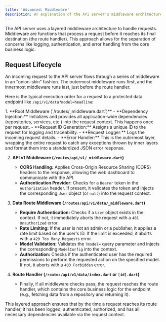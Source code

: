 ```yaml
---
title: 'Advanced: Middleware'
description: An explanation of the API server's middleware architecture and request lifecycle.
---
```



The API server uses a layered middleware architecture to handle requests. Middleware are functions that process a request before it reaches its final destination (the route handler). This approach allows for the separation of concerns like logging, authentication, and error handling from the core business logic.

## Request Lifecycle

An incoming request to the API server flows through a series of middleware in an "onion-skin" fashion. The outermost middleware runs first, and the innermost middleware runs last, just before the route handler.

Here is the typical execution order for a request to a protected data endpoint like `/api/v1/data?model=headline`:

<Steps>
1.  **Root Middleware (`/routes/_middleware.dart`)**
    -   **Dependency Injection:** Initializes and provides all application-wide dependencies (repositories, services, etc.) into the request context. This happens once per request.
    -   **Request ID Generation:** Assigns a unique ID to the request for logging and traceability.
    -   **Request Logger:** Logs the incoming request details.
    -   **Error Handler:** This is the outermost layer, wrapping the entire request to catch any exceptions thrown by inner layers and format them into a standardized JSON error response.

2.  **API v1 Middleware (`/routes/api/v1/_middleware.dart`)**
    -   **CORS Handling:** Applies Cross-Origin Resource Sharing (CORS) headers to the response, allowing the web dashboard to communicate with the API.
    -   **Authentication Provider:** Checks for a `Bearer` token in the `Authorization` header. If present, it validates the token and injects the corresponding `User` object (or `null`) into the request context.

3.  **Data Route Middleware (`/routes/api/v1/data/_middleware.dart`)**
    -   **Require Authentication:** Checks if a `User` object exists in the context. If not, it immediately aborts the request with a `401 Unauthorized` error.
    -   **Rate Limiting:** If the user is not an admin or a publisher, it applies a rate limit based on the user's ID. If the limit is exceeded, it aborts with a `429 Too Many Requests` error.
    -   **Model Validation:** Validates the `?model=` query parameter and injects the corresponding `ModelConfig` into the context.
    -   **Authorization:** Checks if the authenticated user has the required permissions to perform the requested action on the specified model. If not, it aborts with a `403 Forbidden` error.

4.  **Route Handler (`/routes/api/v1/data/index.dart` or `[id].dart`)**
    -   Finally, if all middleware checks pass, the request reaches the route handler, which contains the core business logic for the endpoint (e.g., fetching data from a repository and returning it).
</Steps>

This layered approach ensures that by the time a request reaches its route handler, it has been logged, authenticated, authorized, and has all necessary dependencies available via the request context.
